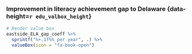 ### Improvement in literacy achievement gap to Delaware {data-height=`r edu_valbox_height`}

```r
# Render value box
eastside_ELA_gap_coeff %>%
  sprintf("%+.1f%% per year", .) %>%
  valueBox(icon = "fa-book-open")
```
